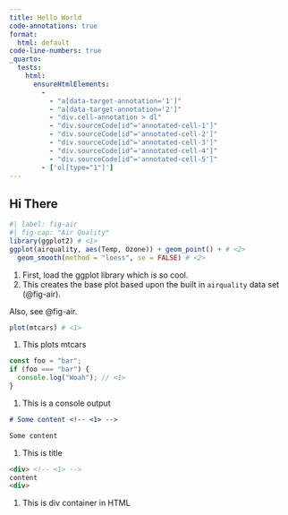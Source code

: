 ```yaml
---
title: Hello World
code-annotations: true
format:
  html: default
code-line-numbers: true
_quarto:
  tests: 
    html:
      ensureHtmlElements:
        - 
          - "a[data-target-annotation='1']"
          - "a[data-target-annotation='2']"
          - "div.cell-annotation > dl"
          - "div.sourceCode[id^='annotated-cell-1']"
          - "div.sourceCode[id^='annotated-cell-2']"
          - "div.sourceCode[id^='annotated-cell-3']"
          - "div.sourceCode[id^='annotated-cell-4']"
          - "div.sourceCode[id^='annotated-cell-5']"
        - ['ol[type="1"]']
---
```


## Hi There

```r
#| label: fig-air
#| fig-cap: "Air Quality"
library(ggplot2) # <1>
ggplot(airquality, aes(Temp, Ozone)) + geom_point() + # <2> 
  geom_smooth(method = "loess", se = FALSE) # <2>
```

1. First, load the ggplot library which is so cool.
2. This creates the base plot based upon the built in `airquality` data set (@fig-air).

Also, see @fig-air.

```r
plot(mtcars) # <1>
```

1. This plots mtcars


```typescript
const foo = "bar";
if (foo === "bar") {
  console.log("Woah"); // <1>
}
```

1. This is a console output

```markdown
# Some content <!-- <1> -->

Some content
```

1. This is title

```html
<div> <!-- <1> -->
content 
<div>
```

1. This is div container in HTML